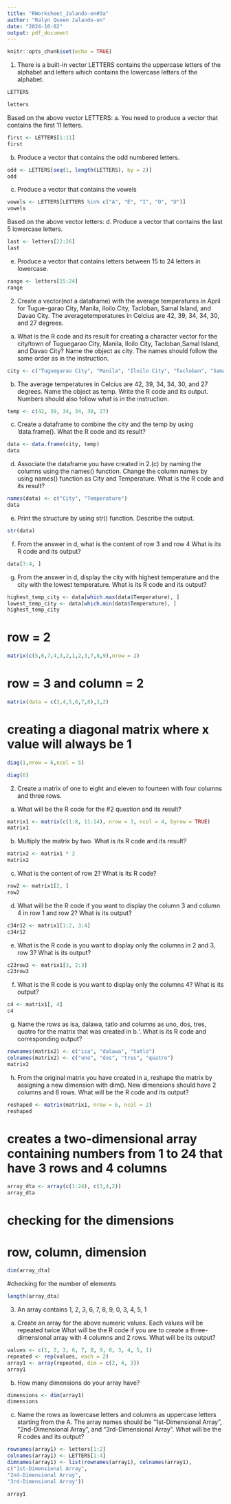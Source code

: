 ```yaml
---
title: "RWorksheet_Jalando-on#3a"
author: "Ralyn Queen Jalando-on"
date: "2024-10-02"
output: pdf_document
---
```


```r
knitr::opts_chunk$set(echo = TRUE)
```
1. There is a built-in vector LETTERS contains the uppercase letters of the alphabet
and letters which contains the lowercase letters of the alphabet.
```r
LETTERS
```
```r
letters 
```
Based on the above vector LETTERS:
a. You need to produce a vector that contains the first 11 letters.
```r
first <- LETTERS[1:11]
first
```
b. Produce a vector that contains the odd numbered letters.
```r
odd <- LETTERS[seq(1, length(LETTERS), by = 2)]
odd
```
c. Produce a vector that contains the vowels
```r
vowels <- LETTERS[LETTERS %in% c("A", "E", "I", "O", "U")]
vowels
```
Based on the above vector letters:
d. Produce a vector that contains the last 5 lowercase letters.
```r
last <- letters[22:26]
last
```
e. Produce a vector that contains letters between 15 to 24 letters in lowercase.
```r
range <- letters[15:24]
range
```
2. Create a vector(not a dataframe) with the average temperatures in April for Tugue-garao City, Manila, Iloilo City, Tacloban, Samal Island, and Davao City. The averagetemperatures in Celcius are 42, 39, 34, 34, 30, and 27 degrees.

a. What is the R code and its result for creating a character vector for the city/town
of Tuguegarao City, Manila, Iloilo City, Tacloban,Samal Island, and Davao City? Name the
object as city. The names should follow the same order as in the instruction.
```r
city <- c("Tuguegarao City", "Manila", "Iloilo City", "Tacloban", "Samal Island", "Davao CIty")
```
b. The average temperatures in Celcius are 42, 39, 34, 34, 30, and 27 degrees.
Name the object as temp. Write the R code and its output. Numbers should also follow
what is in the instruction.
```r
temp <- c(42, 39, 34, 34, 30, 27)
```
c. Create a dataframe to combine the city and the temp by using ‘data.frame(). What
the R code and its result?
```r
data <- data.frame(city, temp)
data
```
d. Associate the dataframe you have created in 2.(c) by naming the columns using
the names() function. Change the column names by using names() function as City and
Temperature. What is the R code and its result?
```r
names(data) <- c("City", "Temperature")
data
```
e. Print the structure by using str() function. Describe the output.
```r
str(data)
```
f. From the answer in d, what is the content of row 3 and row 4 What is its R code and
its output?
```r
data[3:4, ]
```
g. From the answer in d, display the city with highest temperature and the city with
the lowest temperature. What is its R code and its output?
```r
highest_temp_city <- data[which.max(data$Temperature), ]
lowest_temp_city <- data[which.min(data$Temperature), ]
highest_temp_city
```
# row = 2
```r
matrix(c(5,6,7,4,3,2,1,2,3,7,8,9),nrow = 2)
```

# row = 3 and column = 2
```r
matrix(data = c(3,4,5,6,7,8),3,2)

```
# creating a diagonal matrix where x value will always be 1
```r
diag(1,nrow = 6,ncol = 5)
```
```r
diag(6)
```
2. Create a matrix of one to eight and eleven to fourteen with four columns and three
rows.
a. What will be the R code for the #2 question and its result?
```r
matrix1 <- matrix(c(1:8, 11:14), nrow = 3, ncol = 4, byrow = TRUE)
matrix1
```
b. Multiply the matrix by two. What is its R code and its result?
```r
matrix2 <- matrix1 * 2
matrix2
```
c. What is the content of row 2? What is its R code?
```r
row2 <- matrix1[2, ]
row2
```
d. What will be the R code if you want to display the column 3 and column 4 in row 1
and row 2? What is its output?
```r
c34r12 <- matrix1[1:2, 3:4]
c34r12
```
e. What is the R code is you want to display only the columns in 2 and 3, row 3? What
is its output?
```r
c23row3 <- matrix1[3, 2:3]
c23row3
```
f. What is the R code is you want to display only the columns 4? What is its output?
```r
c4 <- matrix1[, 4]
c4
```
g. Name the rows as isa, dalawa, tatlo and columns as uno, dos, tres, quatro
for the matrix that was created in b.‘. What is its R code and corresponding output?
```r
rownames(matrix2) <- c("isa", "dalawa", "tatlo")
colnames(matrix2) <- c("uno", "dos", "tres", "quatro")
matrix2
```
h. From the original matrix you have created in a, reshape the matrix by assigning a
new dimension with dim(). New dimensions should have 2 columns and 6 rows. What will
be the R code and its output?
```r
reshaped <- matrix(matrix1, nrow = 6, ncol = 2)
reshaped
```
# creates a two-dimensional array containing numbers from 1 to 24 that have 3 rows and 4 columns
```r
array_dta <- array(c(1:24), c(3,4,2))
array_dta
```
# checking for the dimensions

# row, column, dimension
```r
dim(array_dta)
```
#checking for the number of elements
```r
length(array_dta)
```
3. An array contains 1, 2, 3, 6, 7, 8, 9, 0, 3, 4, 5, 1

a. Create an array for the above numeric values. Each values will be repeated twice
What will be the R code if you are to create a three-dimensional array with 4 columns and
2 rows. What will be its output?
```r
values <- c(1, 2, 3, 6, 7, 8, 9, 0, 3, 4, 5, 1)
repeated <- rep(values, each = 2)
array1 <- array(repeated, dim = c(2, 4, 3))
array1
```
b. How many dimensions do your array have?
```r
dimensions <- dim(array1)
dimensions
```
c. Name the rows as lowercase letters and columns as uppercase letters starting from
the A. The array names should be “1st-Dimensional Array”, “2nd-Dimensional Array”, and
“3rd-Dimensional Array”. What will be the R codes and its output?
```r
rownames(array1) <- letters[1:2]
colnames(array1) <- LETTERS[1:4]
dimnames(array1) <- list(rownames(array1), colnames(array1),
c("1st-Dimensional Array",
"2nd-Dimensional Array",
"3rd-Dimensional Array"))

array1
```

